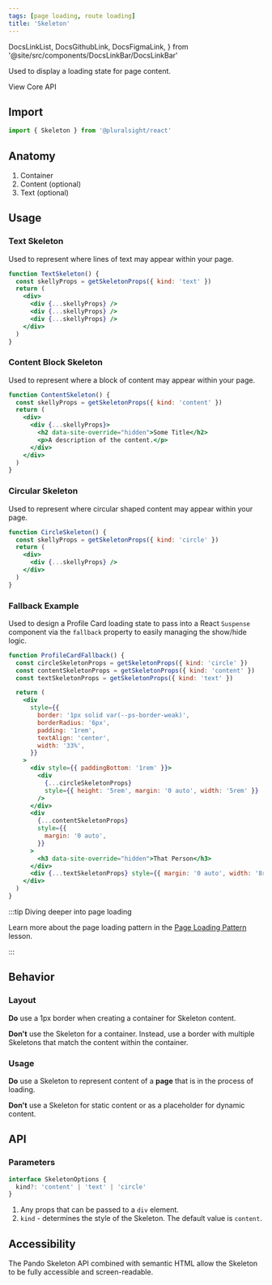 ```yaml
---
tags: [page loading, route loading]
title: 'Skeleton'
---
```


  DocsLinkList,
  DocsGithubLink,
  DocsFigmaLink,
} from '@site/src/components/DocsLinkBar/DocsLinkBar'

<p className="size-xxl">Used to display a loading state for page content.</p>

<DocsLinkList>
  <DocsGithubLink href="https://github.com/pluralsight/pando/tree/main/packages/react/src/components/Skeleton.tsx" />
  <DocsGithubLink href="https://github.com/pluralsight/pando/tree/main/packages/headless-styles/src/components/Skeleton/skeletonCSS.ts">
    View Core API
  </DocsGithubLink>
  <DocsFigmaLink href="https://www.figma.com/file/ZmH4XsZS5WnKeo28ylM5x1/Pando-UI-kit-(Web)?node-id=1214%3A50560&t=YLA3FBYLefNvfeuf-0" />
</DocsLinkList>

## Import

```javascript
import { Skeleton } from '@pluralsight/react'
```

## Anatomy

1. Container
2. Content (optional)
3. Text (optional)

## Usage

### Text Skeleton

Used to represent where lines of text may appear within your page.

```jsx live
function TextSkeleton() {
  const skellyProps = getSkeletonProps({ kind: 'text' })
  return (
    <div>
      <div {...skellyProps} />
      <div {...skellyProps} />
      <div {...skellyProps} />
    </div>
  )
}
```

### Content Block Skeleton

Used to represent where a block of content may appear within your page.

```jsx live
function ContentSkeleton() {
  const skellyProps = getSkeletonProps({ kind: 'content' })
  return (
    <div>
      <div {...skellyProps}>
        <h2 data-site-override="hidden">Some Title</h2>
        <p>A description of the content.</p>
      </div>
    </div>
  )
}
```

### Circular Skeleton

Used to represent where circular shaped content may appear within your page.

```jsx live
function CircleSkeleton() {
  const skellyProps = getSkeletonProps({ kind: 'circle' })
  return (
    <div>
      <div {...skellyProps} />
    </div>
  )
}
```

### Fallback Example

Used to design a Profile Card loading state to pass into a React `Suspense` component via the `fallback` property to easily managing the show/hide logic.

```jsx live
function ProfileCardFallback() {
  const circleSkeletonProps = getSkeletonProps({ kind: 'circle' })
  const contentSkeletonProps = getSkeletonProps({ kind: 'content' })
  const textSkeletonProps = getSkeletonProps({ kind: 'text' })

  return (
    <div
      style={{
        border: '1px solid var(--ps-border-weak)',
        borderRadius: '6px',
        padding: '1rem',
        textAlign: 'center',
        width: '33%',
      }}
    >
      <div style={{ paddingBottom: '1rem' }}>
        <div
          {...circleSkeletonProps}
          style={{ height: '5rem', margin: '0 auto', width: '5rem' }}
        />
      </div>
      <div
        {...contentSkeletonProps}
        style={{
          margin: '0 auto',
        }}
      >
        <h3 data-site-override="hidden">That Person</h3>
      </div>
      <div {...textSkeletonProps} style={{ margin: '0 auto', width: '8rem' }} />
    </div>
  )
}
```

:::tip Diving deeper into page loading

Learn more about the page loading pattern in the [Page Loading Pattern](../../learn/learn-pando/design-patterns/page-loading) lesson.

:::

## Behavior

### Layout

**Do** use a 1px border when creating a container for Skeleton content.

**Don't** use the Skeleton for a container. Instead, use a border with multiple Skeletons that match the content within the container.

### Usage

**Do** use a Skeleton to represent content of a **page** that is in the process of loading.

**Don't** use a Skeleton for static content or as a placeholder for dynamic content.

## API

### Parameters

```typescript
interface SkeletonOptions {
  kind?: 'content' | 'text' | 'circle'
}
```

1. Any props that can be passed to a `div` element.
2. `kind` - determines the style of the Skeleton. The default value is `content`.

## Accessibility

The Pando Skeleton API combined with semantic HTML allow the Skeleton to be fully accessible and screen-readable.
